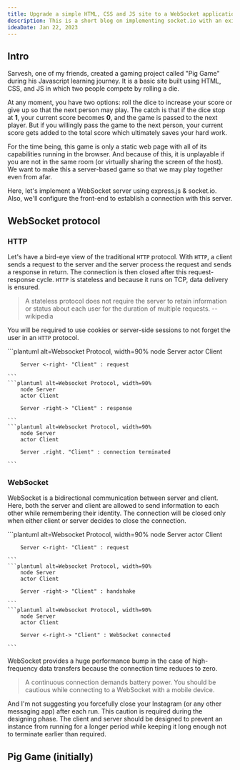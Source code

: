 ```yaml
---
title: Upgrade a simple HTML, CSS and JS site to a WebSocket application
description: This is a short blog on implementing socket.io with an existing HTML, CSS and JS site.
ideaDate: Jan 22, 2023
---
```


## Intro

Sarvesh, one of my friends, created a gaming project called "Pig Game" during his Javascript learning journey. 
It is a basic site built using HTML, CSS, and JS in which two people compete by rolling a die. 

At any moment, you have two options: roll the dice to increase your score or give up so that the next person may play. 
The catch is that if the dice stop at **1**, your current score becomes **0**, and the game is passed to the next player.
But if you willingly pass the game to the next person, your current score gets added to the total score which ultimately saves your hard work.

For the time being, this game is only a static web page with all of its capabilities running in the browser.
And because of this, it is unplayable if you are not in the same room (or virtually sharing the screen of the host).
We want to make this a server-based game so that we may play together even from afar.

Here, let's implement a WebSocket server using express.js & socket.io. Also, we'll configure the front-end to establish a connection with this server.

## WebSocket protocol

### HTTP
Let's have a bird-eye view of the traditional `HTTP` protocol. 
With `HTTP`, a client sends a request to the server and the server process the request and sends a response in return. 
The connection is then closed after this request-response cycle. 
`HTTP` is stateless and because it runs on TCP, data delivery is ensured. 

> A stateless protocol does not require the server to retain information or status about each user for the duration of multiple requests. -- wikipedia

You will be required to use cookies or server-side sessions to not forget the user in an `HTTP` protocol. 

<PlantUML context="">
    ```plantuml alt=Websocket Protocol, width=90%
        node Server
        actor Client

        Server <-right- "Client" : request

    ```
    ```plantuml alt=Websocket Protocol, width=90%
        node Server
        actor Client

        Server -right-> "Client" : response

    ```
    ```plantuml alt=Websocket Protocol, width=90%
        node Server
        actor Client

        Server .right. "Client" : connection terminated

    ```
</PlantUML>

### WebSocket

WebSocket is a bidirectional communication between server and client.
Here, both the server and client are allowed to send information to each other while remembering their identity.
The connection will be closed only when either client or server decides to close the connection. 

<PlantUML context="First, a client requests that the server connects to it. Following a specific secret exchanged between them, a hidden consistent tunnel is established.">
    ```plantuml alt=Websocket Protocol, width=90%
        node Server
        actor Client

        Server <-right- "Client" : request

    ```
    ```plantuml alt=Websocket Protocol, width=90%
        node Server
        actor Client

        Server -right-> "Client" : handshake

    ```
    ```plantuml alt=Websocket Protocol, width=90%
        node Server
        actor Client

        Server <-right-> "Client" : WebSocket connected

    ```
</PlantUML>

WebSocket provides a huge performance bump in the case of high-frequency data transfers because the connection time reduces to zero.

> A continuous connection demands battery power. You should be cautious while connecting to a WebSocket with a mobile device. 

And I'm not suggesting you forcefully close your Instagram (or any other messaging app) after each run. 
This caution is required during the designing phase. 
The client and server should be designed to prevent an instance from running for a longer period while keeping it long enough not to terminate earlier than required.

## Pig Game (initially)

